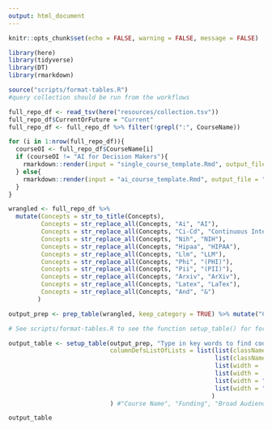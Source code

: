 ```yaml
---
output: html_document
---
```


```r
knitr::opts_chunk$set(echo = FALSE, warning = FALSE, message = FALSE)
```

```r
library(here)
library(tidyverse)
library(DT)
library(rmarkdown)
```

```r
source("scripts/format-tables.R")
#query collection should be run from the workflows
```

```r
full_repo_df <- read_tsv(here("resources/collection.tsv"))
full_repo_df$CurrentOrFuture = "Current"
full_repo_df <- full_repo_df %>% filter(!grepl(":", CourseName))
```

```r
for (i in 1:nrow(full_repo_df)){
  courseOI <- full_repo_df$CourseName[i]
  if (courseOI != "AI for Decision Makers"){
    rmarkdown::render(input = "single_course_template.Rmd", output_file = paste0(full_repo_df$name[i], "_coursePage.html"), params = list(course_name = courseOI, row_number = i))
  } else{
    rmarkdown::render(input = "ai_course_template.Rmd", output_file = "AI_for_Decision_Makers_coursePage.html")
  }
}
```

```r
wrangled <- full_repo_df %>%
  mutate(Concepts = str_to_title(Concepts),
         Concepts = str_replace_all(Concepts, "Ai", "AI"),
         Concepts = str_replace_all(Concepts, "Ci-Cd", "Continuous Integration/Continuous Deployment"),
         Concepts = str_replace_all(Concepts, "Nih", "NIH"),
         Concepts = str_replace_all(Concepts, "Hipaa", "HIPAA"),
         Concepts = str_replace_all(Concepts, "Llm", "LLM"),
         Concepts = str_replace_all(Concepts, "Phi", "(PHI)"),
         Concepts = str_replace_all(Concepts, "Pii", "(PII)"),
         Concepts = str_replace_all(Concepts, "Arxiv", "ArXiv"),
         Concepts = str_replace_all(Concepts, "Latex", "LaTex"),
         Concepts = str_replace_all(Concepts, "And", "&")
        )
```

```r
output_prep <- prep_table(wrangled, keep_category = TRUE) %>% mutate("Concepts Discussed" = str_replace_all(`Concepts Discussed`, "De Identification", "De-Identification"))

# See scripts/format-tables.R to see the function setup_table() for formatting details of the tables

output_table <- setup_table(output_prep, "Type in key words to find courses relevant for you. Click on filter arrows to sort.",
                            columnDefsListOfLists = list(list(className = 'dt-center', targets = c(0,1,2,4)),
                                                         list(className = "dt-left", targets = c(3,5)), #Description and concepts
                                                         list(width = '190px', targets = c(3)), #Description
                                                         list(width = '80px', targets = c(1)), # Funding
                                                         list(width = "80px", targets = c(2,4)), # Audience and Category
                                                         list(width = "145px", targets = c(5)) # Concepts
                                                        )
                            ) #"Course Name", "Funding", "Broad Audience", "Description", "Category", "Concepts Discussed"
```

```r
output_table
```


<!-- This is the URL that the Hutch logo goes to: https://www.fredhutch.org/en/about/about-the-hutch.html -->

<!-- This is the URL that the ITCR logo goes to: https://itcr.cancer.gov -->

<!-- And these are the column justifications and sizes I've got set right now -->

<!-- | Column Name        | Location | Justified | Width         | -->
<!-- | :----------------: | :------: | :-------: | :-----------: | -->
<!-- | Course Name        | 0        | Center    | Not Specified | -->
<!-- | Funding            | 1        | Center    | 80px          | -->
<!-- | Broad Audience     | 2        | Center    | 75px          | -->
<!-- | Description        | 3        | Left      | 240px         | -->
<!-- | Category           | 4        | Center    | 75px          | -->
<!-- | Concepts Discussed | 5        | Left      | 145px         | -->
